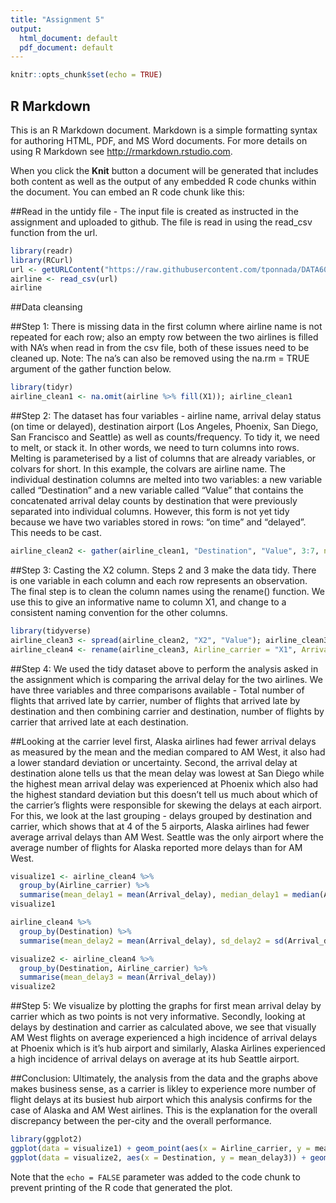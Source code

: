 ```yaml
---
title: "Assignment 5"
output:
  html_document: default
  pdf_document: default
---
```


```r
knitr::opts_chunk$set(echo = TRUE)
```

## R Markdown

This is an R Markdown document. Markdown is a simple formatting syntax for authoring HTML, PDF, and MS Word documents. For more details on using R Markdown see <http://rmarkdown.rstudio.com>.

When you click the **Knit** button a document will be generated that includes both content as well as the output of any embedded R code chunks within the document. You can embed an R code chunk like this:

##Read in the untidy file - The input file is created as instructed in the assignment and uploaded to github. The file is read in using the read_csv function from the url.

```r
library(readr)
library(RCurl)
url <- getURLContent("https://raw.githubusercontent.com/tponnada/DATA607/master/Ifile.csv")
airline <- read_csv(url)
airline
```

##Data cleansing

##Step 1: There is missing data in the first column where airline name is not repeated for each row; also an empty row between the two airlines is filled with NA's when read in from the csv file, both of these issues need to be cleaned up. Note: The na's can also be removed using the na.rm = TRUE argument of the gather function below.

```r
library(tidyr)
airline_clean1 <- na.omit(airline %>% fill(X1)); airline_clean1
```

##Step 2: The dataset has four variables - airline name, arrival delay status (on time or delayed), destination airport (Los Angeles, Phoenix, San Diego, San Francisco and Seattle) as well as counts/frequency. To tidy it, we need to melt, or stack it. In other words, we need to turn columns into rows. Melting is parameterised by a list of columns that are already variables, or colvars for short. In this example, the colvars are airline name. The individual destination columns are melted into two variables: a new variable called "Destination" and a new variable called "Value" that contains the concatenated arrival delay counts by destination that were previously separated into individual columns. However, this form is not yet tidy because we have two variables stored in rows: "on time" and "delayed". This needs to be cast.

```r
airline_clean2 <- gather(airline_clean1, "Destination", "Value", 3:7, na.rm = TRUE); airline_clean2
```

##Step 3: Casting the X2 column. Steps 2 and 3 make the data tidy. There is one variable in each column and each row represents an observation. The final step is to clean the column names using the rename() function. We use this to give an informative name to column X1, and change to a consistent naming convention for the other columns. 

```r
library(tidyverse)
airline_clean3 <- spread(airline_clean2, "X2", "Value"); airline_clean3
airline_clean4 <- rename(airline_clean3, Airline_carrier = "X1", Arrival_delay = "delayed", On_Time = "on time"); airline_clean4 
```

##Step 4: We used the tidy dataset above to perform the analysis asked in the assignment which is comparing the arrival delay for the two airlines. We have three variables and three comparisons available - Total number of flights that arrived late by carrier, number of flights that arrived late by destination and then combining carrier and destination, number of flights by carrier that arrived late at each destination.

##Looking at the carrier level first, Alaska airlines had fewer arrival delays as measured by the mean and the median compared to AM West, it also had a lower standard deviation or uncertainty. Second, the arrival delay at destination alone tells us that the mean delay was lowest at San Diego while the highest mean arrival delay was experienced at Phoenix which also had the highest standard deviation but this doesn't tell us much about which of the carrier's flights were responsible for skewing the delays at each airport. For this, we look at the last grouping - delays grouped by destination and carrier, which shows that at 4 of the 5 airports, Alaska airlines had fewer average arrival delays than AM West. Seattle was the only airport where the average number of flights for Alaska reported more delays than for AM West.

```r
visualize1 <- airline_clean4 %>%
  group_by(Airline_carrier) %>%
  summarise(mean_delay1 = mean(Arrival_delay), median_delay1 = median(Arrival_delay), sd_delay1 = sd(Arrival_delay), sum = sum(Arrival_delay))
visualize1

airline_clean4 %>%
  group_by(Destination) %>%
  summarise(mean_delay2 = mean(Arrival_delay), sd_delay2 = sd(Arrival_delay), sum2 = sum(Arrival_delay))

visualize2 <- airline_clean4 %>%
  group_by(Destination, Airline_carrier) %>%
  summarise(mean_delay3 = mean(Arrival_delay))
visualize2
```

##Step 5: We visualize by plotting the graphs for first mean arrival delay by carrier which as two points is not very informative. Secondly, looking at delays by destination and carrier as calculated above, we see that visually AM West flights on average experienced a high incidence of arrival delays at Phoenix which is it's hub airport and similarly, Alaska Airlines experienced a high incidence of arrival delays on average at its hub Seattle airport. 

##Conclusion: Ultimately, the analysis from the data and the graphs above makes business sense, as a carrier is likley to experience more number of flight delays at its busiest hub airport which this analysis confirms for the case of Alaska and AM West airlines. This is the explanation for the overall discrepancy between the per-city and the overall performance. 

```r
library(ggplot2)
ggplot(data = visualize1) + geom_point(aes(x = Airline_carrier, y = mean_delay1))
ggplot(data = visualize2, aes(x = Destination, y = mean_delay3)) + geom_line(aes(color = factor(Airline_carrier), group = Airline_carrier))
```


Note that the `echo = FALSE` parameter was added to the code chunk to prevent printing of the R code that generated the plot.

